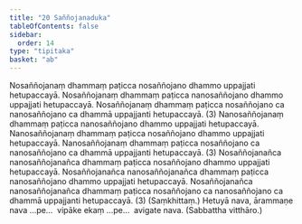 ```yaml
---
title: "20 Saññojanaduka"
tableOfContents: false
sidebar:
  order: 14
type: "tipitaka"
basket: "ab"
---
```



<DynamicBreadcrumb />

<Division number="34">

<Paragraph number="100">
Nosaññojanaṃ dhammaṃ paṭicca nosaññojano dhammo uppajjati hetupaccayā. Nosaññojanaṃ dhammaṃ paṭicca nanosaññojano dhammo uppajjati hetupaccayā. Nosaññojanaṃ dhammaṃ paṭicca nosaññojano ca nanosaññojano ca dhammā uppajjanti hetupaccayā. (3)
</Paragraph>

<Paragraph number="101">
Nanosaññojanaṃ dhammaṃ paṭicca nanosaññojano dhammo uppajjati hetupaccayā. Nanosaññojanaṃ dhammaṃ paṭicca nosaññojano dhammo uppajjati hetupaccayā. Nanosaññojanaṃ dhammaṃ paṭicca nosaññojano ca nanosaññojano ca dhammā uppajjanti hetupaccayā. (3)
</Paragraph>

<Paragraph number="102">
Nosaññojanañca nanosaññojanañca dhammaṃ paṭicca nosaññojano dhammo uppajjati hetupaccayā. Nosaññojanañca nanosaññojanañca dhammaṃ paṭicca nanosaññojano dhammo uppajjati hetupaccayā. Nosaññojanañca nanosaññojanañca dhammaṃ paṭicca nosaññojano ca nanosaññojano ca dhammā uppajjanti hetupaccayā. (3) (Saṃkhittaṃ.)
</Paragraph>

<Paragraph number="103">
Hetuyā nava, ārammaṇe nava …pe…  vipāke ekaṃ …pe…  avigate nava. (Sabbattha vitthāro.)
</Paragraph>
</Division>
